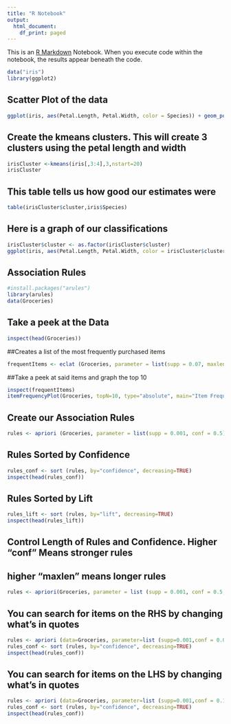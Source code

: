 ```yaml
---
title: "R Notebook"
output:
  html_document:
    df_print: paged
---
```


This is an [R Markdown](http://rmarkdown.rstudio.com) Notebook. When you execute code within the notebook, the results appear beneath the code. 

```r
data("iris")
library(ggplot2)
```

## Scatter Plot of the data
```r
ggplot(iris, aes(Petal.Length, Petal.Width, color = Species)) + geom_point()
```

## Create the kmeans clusters. This will create 3 clusters using the petal length and width
```r
irisCluster <-kmeans(iris[,3:4],3,nstart=20)
irisCluster
```
## This table tells us how good our estimates were
```r
table(irisCluster$cluster,iris$Species)
```



## Here is a graph of our classifications
```r
irisCluster$cluster <- as.factor(irisCluster$cluster)
ggplot(iris, aes(Petal.Length, Petal.Width, color = irisCluster$cluster)) + geom_point()
```


## Association Rules
```r
#install.packages("arules")
library(arules)
data(Groceries)
```



## Take a peek at the Data
```r
inspect(head(Groceries))
```



##Creates a list of the most frequently purchased items
```r
frequentItems <- eclat (Groceries, parameter = list(supp = 0.07, maxlen = 15))
```



##Take a peek at said items and graph the top 10
```r
inspect(frequentItems)
itemFrequencyPlot(Groceries, topN=10, type="absolute", main="Item Frequency")
```



## Create our Association Rules
```r
rules <- apriori (Groceries, parameter = list(supp = 0.001, conf = 0.5))
```



## Rules Sorted by Confidence
```r
rules_conf <- sort (rules, by="confidence", decreasing=TRUE)
inspect(head(rules_conf))
```



## Rules Sorted by Lift
```r
rules_lift <- sort (rules, by="lift", decreasing=TRUE)
inspect(head(rules_lift))
```



## Control Length of Rules and Confidence. Higher "conf" Means stronger rules
## higher "maxlen" means longer rules
```r
rules <- apriori(Groceries, parameter = list (supp = 0.001, conf = 0.5, maxlen=3))
```


## You can search for items on the RHS by changing what's in quotes
```r
rules <- apriori (data=Groceries, parameter=list (supp=0.001,conf = 0.08), appearance = list (default="lhs",rhs="popcorn"), control = list (verbose=F))
rules_conf <- sort (rules, by="confidence", decreasing=TRUE)
inspect(head(rules_conf))
```


## You can search for items on the LHS by changing what's in quotes
```r
rules <- apriori (data=Groceries, parameter=list (supp=0.001,conf = 0.15,minlen=2), appearance = list(default="rhs",lhs="bottled beer"), control = list (verbose=F))
rules_conf <- sort (rules, by="confidence", decreasing=TRUE)
inspect(head(rules_conf))
```


